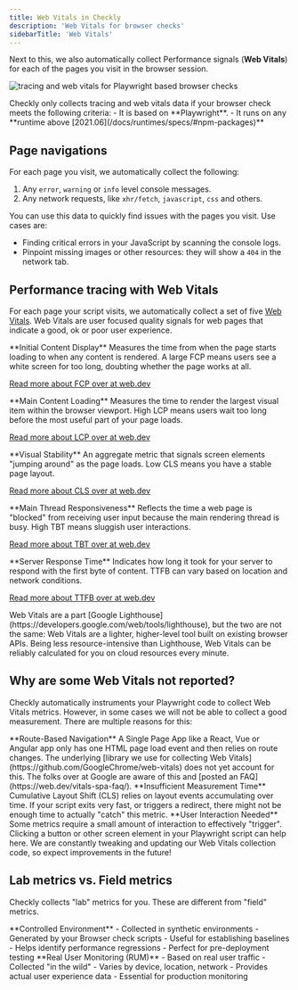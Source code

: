 ```yaml
---
title: Web Vitals in Checkly
description: 'Web Vitals for browser checks'
sidebarTitle: 'Web Vitals'
---
```



Next to this, we also automatically collect Performance signals (**Web Vitals**) for each of the pages you visit in the browser session.

![tracing and web vitals for Playwright based browser checks](/docs/images/browser-checks/tracing_web_vitals.png)

<Callout type="warning" emoji="⚠️">
Checkly only collects tracing and web vitals data if your browser check meets the following criteria:
- It is based on **Playwright**.
- It runs on any **runtime above [2021.06](/docs/runtimes/specs/#npm-packages)**
</Callout>

## Page navigations

For each page you visit, we automatically collect the following:

1. Any `error`, `warning` or `info` level console messages.
2. Any network requests, like `xhr/fetch`, `javascript`, `css` and others.

You can use this data to quickly find issues with the pages you visit. Use cases are:

- Finding critical errors in your JavaScript by scanning the console logs.
- Pinpoint missing images or other resources: they will show a `404` in the network tab.

## Performance tracing with Web Vitals

For each page your script visits, we automatically collect a set of five [Web Vitals](https://web.dev/learn-web-vitals/).
Web Vitals are user focused quality signals for web pages that indicate a good, ok or poor user experience.

<CardGroup cols={2}>
<Card title="First Contentful Paint (FCP)" icon="paintbrush">
**Initial Content Display**
Measures the time from when the page starts loading to when any content is rendered. A large FCP means users see a white screen for too long, doubting whether the page works at all.

[Read more about FCP over at web.dev](https://web.dev/fcp/)
</Card>

<Card title="Largest Contentful Paint (LCP)" icon="image">
**Main Content Loading**
Measures the time to render the largest visual item within the browser viewport. High LCP means users wait too long before the most useful part of your page loads.

[Read more about LCP over at web.dev](https://web.dev/lcp/)
</Card>

<Card title="Cumulative Layout Shift (CLS)" icon="arrows-to-circle">
**Visual Stability**
An aggregate metric that signals screen elements "jumping around" as the page loads. Low CLS means you have a stable page layout.

[Read more about CLS over at web.dev](https://web.dev/cls/)
</Card>

<Card title="Total Blocking Time (TBT)" icon="clock">
**Main Thread Responsiveness**
Reflects the time a web page is "blocked" from receiving user input because the main rendering thread is busy. High TBT means sluggish user interactions.

[Read more about TBT over at web.dev](https://web.dev/tbt/)
</Card>

<Card title="Time to First Byte (TTFB)" icon="server">
**Server Response Time**
Indicates how long it took for your server to respond with the first byte of content. TTFB can vary based on location and network conditions.

[Read more about TTFB over at web.dev](https://web.dev/time-to-first-byte/)
</Card>
</CardGroup>

<Callout type="info" emoji="💡">
Web Vitals are a part [Google Lighthouse](https://developers.google.com/web/tools/lighthouse), but the two are not the same: Web Vitals are a lighter, higher-level tool built on existing browser APIs. Being less resource-intensive than Lighthouse, Web Vitals can be reliably calculated for you on cloud resources every minute.
</Callout>

## Why are some Web Vitals not reported?

Checkly automatically instruments your Playwright code to collect Web Vitals metrics. However, in some cases we will not
be able to collect a good measurement. There are multiple reasons for this:

<CardGroup cols={1}>
<Card title="Single Page Applications (SPAs)" icon="code">
**Route-Based Navigation**
A Single Page App like a React, Vue or Angular app only has one HTML page load event and then relies on route changes.
The underlying [library we use for collecting Web Vitals](https://github.com/GoogleChrome/web-vitals) does not yet account for this.
The folks over at Google are aware of this and [posted an FAQ](https://web.dev/vitals-spa-faq/).
</Card>

<Card title="Fast Script Execution" icon="bolt">
**Insufficient Measurement Time**
Cumulative Layout Shift (CLS) relies on layout events accumulating over time. If your script exits very fast, or triggers
a redirect, there might not be enough time to actually "catch" this metric.
</Card>

<Card title="Interaction Requirements" icon="hand-pointer">
**User Interaction Needed**
Some metrics require a small amount of interaction to effectively "trigger". Clicking a button or other screen element
in your Playwright script can help here.
</Card>
</CardGroup>

<Callout type="tip" emoji="🔄">
We are constantly tweaking and updating our Web Vitals collection code, so expect improvements in the future!
</Callout>

## Lab metrics vs. Field metrics

Checkly collects "lab" metrics for you. These are different from "field" metrics. 

<CardGroup cols={2}>
<Card title="Lab Metrics" icon="flask">
**Controlled Environment**
- Collected in synthetic environments
- Generated by your Browser check scripts
- Useful for establishing baselines
- Helps identify performance regressions
- Perfect for pre-deployment testing
</Card>

<Card title="Field Metrics" icon="users">
**Real User Monitoring (RUM)**
- Based on real user traffic
- Collected "in the wild"
- Varies by device, location, network
- Provides actual user experience data
- Essential for production monitoring
</Card>
</CardGroup>

